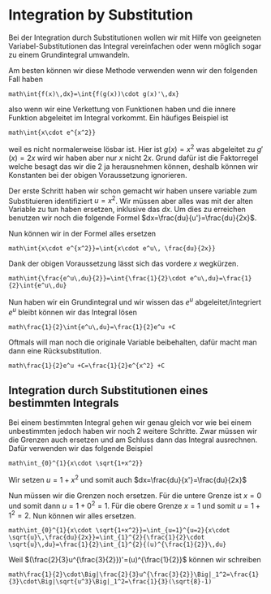 # Integration by Substitution

Bei der Integration durch Substitutionen wollen wir mit Hilfe von geeigneten Variabel-Substitutionen das Integral vereinfachen oder wenn möglich sogar zu einem Grundintegral umwandeln.

Am besten können wir diese Methode verwenden wenn wir den folgenden Fall haben

```math\int{f(x)\,dx}=\int{f(g(x))\cdot g(x)'\,dx}```

also wenn wir eine Verkettung von Funktionen haben und die innere Funktion abgeleitet im Integral vorkommt. Ein häufiges Beispiel ist

```math\int{x\cdot e^{x^2}}```

weil es nicht normalerweise lösbar ist. Hier ist $g(x)=x^2$ was abgeleitet zu $g'(x)=2x$ wird wir haben aber nur $x$ nicht $2x$. Grund dafür ist die Faktorregel welche besagt das wir die 2 ja herausnehmen können, deshalb können wir Konstanten bei der obigen Voraussetzung ignorieren.

Der erste Schritt haben wir schon gemacht wir haben unsere variable zum Substituieren identifiziert $u=x^2$. Wir müssen aber alles was mit der alten Variable zu tun haben ersetzen, inklusive das $dx$. Um dies zu erreichen benutzen wir noch die folgende Formel $dx=\frac{du}{u'}=\frac{du}{2x}$.

Nun können wir in der Formel alles ersetzen

```math\int{x\cdot e^{x^2}}=\int{x\cdot e^u\, \frac{du}{2x}}```

Dank der obigen Voraussetzung lässt sich das vordere $x$ wegkürzen.

```math\int{\frac{e^u\,du}{2}}=\int{\frac{1}{2}\cdot e^u\,du}=\frac{1}{2}\int{e^u\,du}```

Nun haben wir ein Grundintegral und wir wissen das $e^u$ abgeleitet/integriert $e^u$ bleibt können wir das Integral lösen

```math\frac{1}{2}\int{e^u\,du}=\frac{1}{2}e^u +C```

Oftmals will man noch die originale Variable beibehalten, dafür macht man dann eine Rücksubstitution.

```math\frac{1}{2}e^u +C=\frac{1}{2}e^{x^2} +C```

## Integration durch Substitutionen eines bestimmten Integrals

Bei einem bestimmten Integral gehen wir genau gleich vor wie bei einem unbestimmten jedoch haben wir noch 2 weitere Schritte. Zwar müssen wir die Grenzen auch ersetzen und am Schluss dann das Integral ausrechnen. Dafür verwenden wir das folgende Beispiel

```math\int_{0}^{1}{x\cdot \sqrt{1+x^2}}```

Wir setzen $u=1+x^2$ und somit auch $dx=\frac{du}{x'}=\frac{du}{2x}$

Nun müssen wir die Grenzen noch ersetzen. Für die untere Grenze ist $x=0$ und somit dann $u=1+0^2=1$. Für die obere Grenze $x=1$ und somit $u=1+1^2=2$. Nun können wir alles ersetzen.

```math\int_{0}^{1}{x\cdot \sqrt{1+x^2}}=\int_{u=1}^{u=2}{x\cdot \sqrt{u}\,\frac{du}{2x}}=\int_{1}^{2}{\frac{1}{2}\cdot \sqrt{u}\,du}=\frac{1}{2}\int_{1}^{2}{(u)^{\frac{1}{2}}\,du}```

Weil $(\frac{2}{3}u^{\frac{3}{2}})'=(u)^{\frac{1}{2}}$ können wir schreiben

```math\frac{1}{2}\cdot\Big|\frac{2}{3}u^{\frac{3}{2}}\Big|_1^2=\frac{1}{3}\cdot\Big|\sqrt{u^3}\Big|_1^2=\frac{1}{3}(\sqrt{8}-1)```
